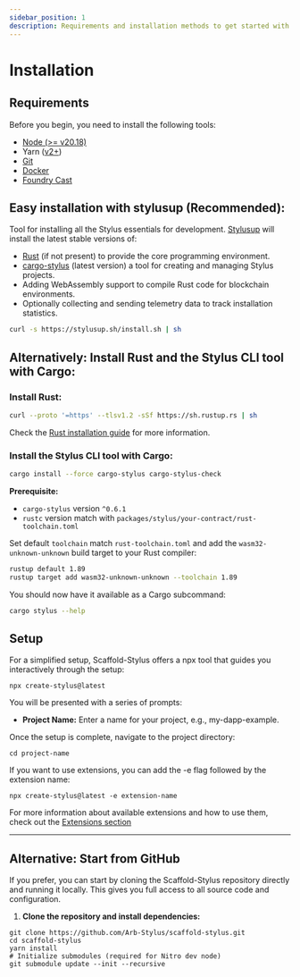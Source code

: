 ```yaml
---
sidebar_position: 1
description: Requirements and installation methods to get started with Scaffold Stylus.
---
```


# Installation

## Requirements

Before you begin, you need to install the following tools:

- [Node (>= v20.18)](https://nodejs.org/en/download/)
- Yarn ([v2+](https://yarnpkg.com/getting-started/install))
- [Git](https://git-scm.com/downloads)
- [Docker](https://docs.docker.com/engine/install/)
- [Foundry Cast](https://getfoundry.sh/)

## Easy installation with stylusup (Recommended):

Tool for installing all the Stylus essentials for development. [Stylusup](https://stylusup.sh/#) will install the latest stable versions of:

- [Rust](https://www.rust-lang.org/tools/install) (if not present) to provide the core programming environment.
- [cargo-stylus](https://github.com/OffchainLabs/cargo-stylus/blob/main/README.md) (latest version) a tool for creating and managing Stylus projects.
- Adding WebAssembly support to compile Rust code for blockchain environments.
- Optionally collecting and sending telemetry data to track installation statistics.

```bash
curl -s https://stylusup.sh/install.sh | sh
```

## Alternatively: Install Rust and the Stylus CLI tool with Cargo:

### Install Rust:

```bash
curl --proto '=https' --tlsv1.2 -sSf https://sh.rustup.rs | sh
```

Check the [Rust installation guide](https://www.rust-lang.org/tools/install) for more information.

### Install the Stylus CLI tool with Cargo:

```bash
cargo install --force cargo-stylus cargo-stylus-check
```

**Prerequisite:**
- `cargo-stylus` version `^0.6.1`
- `rustc` version match with `packages/stylus/your-contract/rust-toolchain.toml`

Set default `toolchain` match `rust-toolchain.toml` and add the `wasm32-unknown-unknown` build target to your Rust compiler:

```bash
rustup default 1.89
rustup target add wasm32-unknown-unknown --toolchain 1.89
```

You should now have it available as a Cargo subcommand:

```bash
cargo stylus --help
```

## Setup

For a simplified setup, Scaffold-Stylus offers a npx tool that guides you interactively through the setup:

```
npx create-stylus@latest
```

You will be presented with a series of prompts:

- **Project Name:** Enter a name for your project, e.g., my-dapp-example.

Once the setup is complete, navigate to the project directory:

```
cd project-name
```

If you want to use extensions, you can add the -e flag followed by the extension name:

```
npx create-stylus@latest -e extension-name
```

For more information about available extensions and how to use them, check out the [Extensions section](/extensions)

---

## Alternative: Start from GitHub

If you prefer, you can start by cloning the Scaffold-Stylus repository directly and running it locally. This gives you full access to all source code and configuration.

1. **Clone the repository and install dependencies:**

```
git clone https://github.com/Arb-Stylus/scaffold-stylus.git
cd scaffold-stylus
yarn install
# Initialize submodules (required for Nitro dev node)
git submodule update --init --recursive
```
